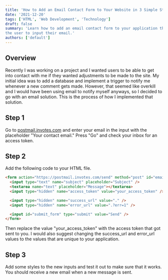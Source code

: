```yaml
---
title: 'How to Add an Email Contact Form to Your Website in 3 Simple Steps'
date: '2021-12-20'
tags: ['HTML', 'Web Development', 'Technology']
draft: false
summary: 'Learn how to add an email contact form to your application that does not require
the user to input their email.'
authors: ['default']
---
```


<YouTube youTubeId="4CGN9Xh7Y8k" />

## Overview

Recently I was working on a project and I wanted users to be able
to get into contact with me if they wanted adjustments to be made to the site.
My initial idea was to add a database and implement a trigger to notify me whenever
a new comment gets made. However, that seemed like overkill and I would have been
using email to notify myself anyways, so I decided to go with an email solution.
This is the process of how I implemented that solution.

## Step 1

Go to [postmail.invotes.com](https://postmail.invotes.com/) and enter your email
in the input with the placeholder "Your contact email." Press "Go" and check your
inbox for an access token.

## Step 2

Add the following code to your HTML file.

```html
<form action="https://postmail.invotes.com/send" method="post" id="email_form">
  <input type="text" name="subject" placeholder="Subject" />
  <textarea name="text" placeholder="Message"></textarea>
  <input type="hidden" name="access_token" value="your_access_token" />

  <input type="hidden" name="success_url" value="." />
  <input type="hidden" name="error_url" value=".?err=1" />

  <input id="submit_form" type="submit" value="Send" />
</form>
```

Then replace the value "your_access_token" with the access token that got
sent to you. I would also suggest changing the success_url and error_url values
to the values that are unique to your application.

## Step 3

Add some styles to the new inputs and test it out to make sure that it works. You should
receive a new email when a new message is sent.
